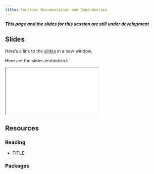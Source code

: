 ```yaml
---
title: Function Documentation and Dependencies 
---
```


***This page and the slides for this session are still under development***

## Slides

Here's a link to the [slides](/slides/03-packages/02-function-docs/index.qmd){target="_blank"} in a new window. 

Here are the slides embedded:

<iframe class="slide-deck ar3x2" src="/slides/03-packages/02-function-docs/index.html" title="Function Documentation and Dependencies slides">
</iframe>

## Resources

### Reading

- TITLE

  <LINK>


### Packages
